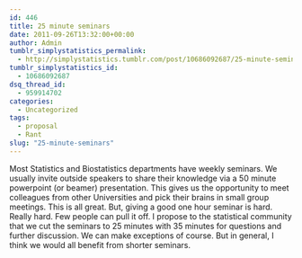 ```yaml
---
id: 446
title: 25 minute seminars
date: 2011-09-26T13:32:00+00:00
author: Admin
tumblr_simplystatistics_permalink:
  - http://simplystatistics.tumblr.com/post/10686092687/25-minute-seminars
tumblr_simplystatistics_id:
  - 10686092687
dsq_thread_id:
  - 959914702
categories:
  - Uncategorized
tags:
  - proposal
  - Rant
slug: "25-minute-seminars"
---
```

Most Statistics and Biostatistics departments have weekly seminars. We usually invite outside speakers to share their knowledge via a 50 minute powerpoint (or beamer) presentation. This gives us the opportunity to meet colleagues from other Universities and pick their brains in small group meetings. This is all great. But, giving a good one hour seminar is hard. Really hard. Few people can pull it off. I propose to the statistical community that we cut the seminars to 25 minutes with 35 minutes for questions and further discussion. We can make exceptions of course. But in general, I think we would all benefit from shorter seminars. 
